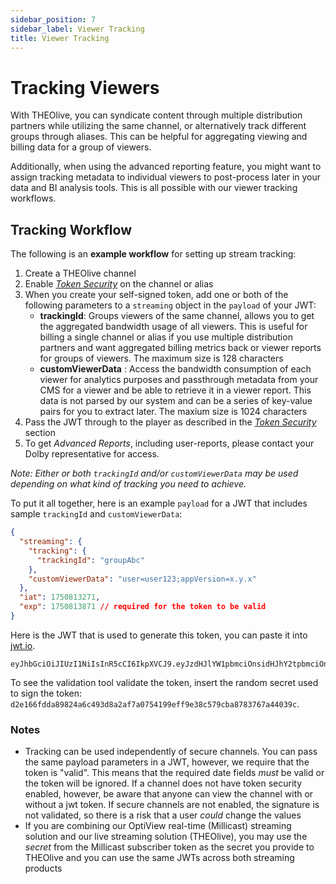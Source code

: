 ```yaml
---
sidebar_position: 7
sidebar_label: Viewer Tracking
title: Viewer Tracking
---
```



<CalloutPremiumFeature />

# Tracking Viewers

With THEOlive, you can syndicate content through multiple distribution partners while utilizing the same channel, or alternatively track different groups through aliases. This can be helpful for aggregating viewing and billing data for a group of viewers.

Additionally, when using the advanced reporting feature, you might want to assign tracking metadata to individual viewers to post-process later in your data and BI analysis tools. This is all possible with our viewer tracking workflows.

## Tracking Workflow

The following is an **example workflow** for setting up stream tracking:

1. Create a THEOlive channel
1. Enable [_Token Security_](security/token-based-security.mdx) on the channel or alias
1. When you create your self-signed token, add one or both of the following parameters to a `streaming` object in the `payload` of your JWT:
   - **trackingId**: Groups viewers of the same channel, allows you to get the aggregated bandwidth usage of all viewers. This is useful for billing a single channel or alias if you use multiple distribution partners and want aggregated billing metrics back or viewer reports for groups of viewers. The maximum size is 128 characters
   - **customViewerData** : Access the bandwidth consumption of each viewer for analytics purposes and passthrough metadata from your CMS for a viewer and be able to retrieve it in a viewer report. This data is not parsed by our system and can be a series of key-value pairs for you to extract later. The maxium size is 1024 characters
1. Pass the JWT through to the player as described in the [_Token Security_](security/token-based-security.mdx) section
1. To get _Advanced Reports_, including user-reports, please contact your Dolby representative for access.

_Note: Either or both `trackingId` and/or `customViewerData` may be used depending on what kind of tracking you need to achieve._

To put it all together, here is an example `payload` for a JWT that includes sample `trackingId` and `customViewerData`:

```json
{
  "streaming": {
    "tracking": {
      "trackingId": "groupAbc"
    },
    "customViewerData": "user=user123;appVersion=x.y.x"
  },
  "iat": 1750813271,
  "exp": 1750813871 // required for the token to be valid
}
```

Here is the JWT that is used to generate this token, you can paste it into [jwt.io](https://jwt.io/#token=eyJhbGciOiJIUzI1NiIsInR5cCI6IkpXVCJ9.eyJzdHJlYW1pbmciOnsidHJhY2tpbmciOnsidHJhY2tpbmdJZCI6Imdyb3VwQWJjIn0sImN1c3RvbVZpZXdlckRhdGEiOiJ1c2VyPXVzZXIxMjM7YXBwVmVyc2lvbj14LnkueCJ9LCJpYXQiOjE3NTA4MTMyNzEsImV4cCI6MTc1MDgxMzg3MX0.KFBOVmRq7i0W829mu0Og06NrQg_lAWRAOFLCLmuNSJY).

```text
eyJhbGciOiJIUzI1NiIsInR5cCI6IkpXVCJ9.eyJzdHJlYW1pbmciOnsidHJhY2tpbmciOnsidHJhY2tpbmdJZCI6Imdyb3VwQWJjIn0sImN1c3RvbVZpZXdlckRhdGEiOiJ1c2VyPXVzZXIxMjM7YXBwVmVyc2lvbj14LnkueCJ9LCJpYXQiOjE3NTA4MTMyNzEsImV4cCI6MTc1MDgxMzg3MX0.KFBOVmRq7i0W829mu0Og06NrQg_lAWRAOFLCLmuNSJY
```

To see the validation tool validate the token, insert the random secret used to sign the token: `d2e166fdda89824a6c493d8a2af7a0754199eff9e38c579cba8783767a44039c`.

### Notes

- Tracking can be used independently of secure channels. You can pass the same payload parameters in a JWT, however, we require that the token is "valid". This means that the required date fields _must_ be valid or the token will be ignored. If a channel does not have token security enabled, however, be aware that anyone can view the channel with or without a jwt token. If secure channels are not enabled, the signature is not validated, so there is a risk that a user _could_ change the values
- If you are combining our OptiView real-time (Millicast) streaming solution and our live streaming solution (THEOlive), you may use the _secret_ from the Millicast subscriber token as the secret you provide to THEOlive and you can use the same JWTs across both streaming products
